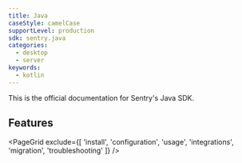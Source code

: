 ```yaml
---
title: Java
caseStyle: camelCase
supportLevel: production
sdk: sentry.java
categories:
  - desktop
  - server
keywords:
  - kotlin
---
```


This is the official documentation for Sentry's Java SDK.

## Features

<PageGrid exclude={[
  'install',
  'configuration',
  'usage',
  'integrations',
  'migration',
  'troubleshooting'
]} />
